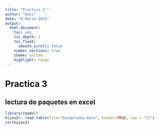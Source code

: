 ```yaml
---
title: "Practica 3 "
author: "Dani"
date: "8-Marzo-2022"
output: 
  html_document:
    toc: yes
    toc_depth: 3
    toc_float:
      smooth_scroll: false
    number_sections: true
    theme: united 
    highlight: tango
---
```


# Practica 3
## lectura de paquetes en excel
```r
library(readxl)
hijos2<- read.table(file="baseprueba.data", header=TRUE, sep = "\t")
str(hijos2)
```